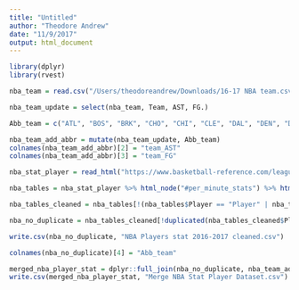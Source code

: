 ```yaml
---
title: "Untitled"
author: "Theodore Andrew"
date: "11/9/2017"
output: html_document
---
```


```r
library(dplyr)
library(rvest)

nba_team = read.csv("/Users/theodoreandrew/Downloads/16-17 NBA team.csv")

nba_team_update = select(nba_team, Team, AST, FG.)

Abb_team = c("ATL", "BOS", "BRK", "CHO", "CHI", "CLE", "DAL", "DEN", "DET", "GSW", "HOU", "IND", "LAC", "LAL", "MEM", "MIA", "MIL", "MIN", "NOP", "NYK", "OKC", "ORL", "PHI", "PHO", "POR", "SAC", "SAS", "TOR", "UTA", "WAS")

nba_team_add_abbr = mutate(nba_team_update, Abb_team)
colnames(nba_team_add_abbr)[2] = "team_AST"
colnames(nba_team_add_abbr)[3] = "team_FG"
```


```r
nba_stat_player = read_html("https://www.basketball-reference.com/leagues/NBA_2017_per_minute.html")

nba_tables = nba_stat_player %>% html_node("#per_minute_stats") %>% html_table()

nba_tables_cleaned = nba_tables[!(nba_tables$Player == "Player" | nba_tables$Tm == "TOT"), -1]

nba_no_duplicate = nba_tables_cleaned[!duplicated(nba_tables_cleaned$Player, fromLast = TRUE),]

write.csv(nba_no_duplicate, "NBA Players stat 2016-2017 cleaned.csv")
```

```r
colnames(nba_no_duplicate)[4] = "Abb_team"

merged_nba_player_stat = dplyr::full_join(nba_no_duplicate, nba_team_add_abbr, by = "Abb_team")
write.csv(merged_nba_player_stat, "Merge NBA Stat Player Dataset.csv")
```

